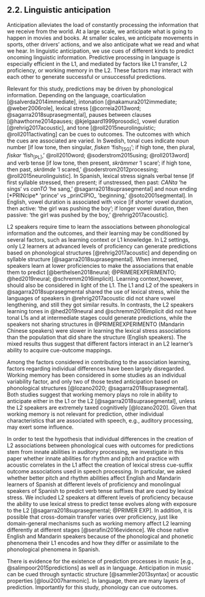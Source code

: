 

## 2.2. Linguistic anticipation
Anticipation alleviates the load of constantly processing the information that we receive from the world. 
At a large scale, we anticipate what is going to happen in movies and books. 
At smaller scales, we anticipate movements in sports, other drivers' actions, and we also anticipate what we read and what we hear. 
In linguistic anticipation, we use cues of different kinds to predict oncoming linguistic information. 
Predictive processing in language is especially efficient in the L1, and mediated by factors like L1 transfer, L2 proficiency, or working memory in the L2. 
These factors may interact with each other to generate successful or unsuccessful predictions.

Relevant for this study, predictions may be driven by phonological information.
Depending on the language, coarticulation [@salverda2014immediate], intonation [@nakamura2012immediate; @weber2006role], lexical stress [@correia2013word; @sagarra2018suprasegmental], pauses between clauses [@hawthorne2014pauses; @kjelgaard1999prosodic], vowel duration [@rehrig2017acoustic], and tone [@roll2015neurolinguistic; @roll2011activating] can be cues to outcomes.
The outcomes with which the cues are associated are varied.
In Swedish, tonal cues indicate noun number [if low tone, then singular, _fisken_ 'fish~[SG]~'; if high tone, then plural, _fiskar_ 'fish~[PL]~,' @roll2010word; @soderstrom2015using; @roll2013word] and verb tense [if low tone, then present, _skrämmer_ 'I scare'; if high tone, then past, _skrämde_ 'I scared,' @soderstrom2012processing; @roll2015neurolinguistic].
In Spanish, lexical stress signals verbal tense [if first syllable stressed, then present; if unstressed, then past: _CANta_ 'he sings' vs _canTÓ_ 'he sang,' @sagarra2018suprasegmental] and noun ending [*PRINcipe* 'prince' vs _prinCIPIO_ 'beginning,' @soto2001segmental]. In English, vowel duration is associated with voice [if shorter vowel duration, then active: 'the girl was pushing the boy'; if longer vowel duration, then passive: 'the girl was pushed by the boy,' @rehrig2017acoustic].  

L2 speakers require time to learn the associations between phonological information and the outcomes, and their learning may be conditioned by several factors, such as learning context or L1 knowledge.
In L2 settings, only L2 learners at advanced levels of proficiency can generate predictions based on phonological structures [@rehrig2017acoustic] and depending on syllable structure [@sagarra2018suprasegmental].
When immersed, speakers learn at lower proficiencies to make the associations that enable them to predict [@berthelsen2018neural; @PRIMEREXPERIMENTO; @hed2019neural; @schremm2016implicit].
Learning context,however, should also be considered in light of the L1.
The L1 and L2 of the speakers in @sagarra2018suprasegmental shared the use of lexical stress, while the languages of speakers in @rehrig2017acoustic did not share vowel lengthening, and still they got similar results.
In contrasts, the L2 speakers learning tones in @hed2019neural and @schremm2016implicit did not have tonal L1s and at intermediate stages could generate predictions, while the speakers not sharing structures in @PRIMEREXPERIMENTO (Mandarin Chinese speakers) were slower in learning the lexical stress associations than the population that did share the structure (English speakers).
The mixed results thus suggest that different factors interact in an L2 learner's ability to acquire cue-outcome mappings.

Among the factors considered in contributing to the association learning, factors regarding individual differences have been largely disregarded.
Working memory has been considered in some studies as an individual variability factor, and only two of those tested anticipation based on phonological structures [@lozano2020; @sagarra2018suprasegmental].
Both studies suggest that working memory plays no role in ability to anticipate either in the L1 or the L2 [@sagarra2018suprasegmental], unless the L2 speakers are extremely taxed cognitively [@lozano2020].
Given that working memory is not relevant for prediction, other individual characteristics that are associated with speech, e.g., auditory processing, may exert some influence.

In order to test the hypothesis that individual differences in the creation of L2 associations between phonological cues with outcomes for predictions stem from innate abilities in auditory processing, we investigate in this paper whether innate abilities for rhythm and pitch and practice with acoustic correlates in the L1 affect the creation of lexical stress cue-suffix outcome associations used in speech processing. 
In particular, we asked whether better pitch and rhythm abilities affect English and Mandarin learners of Spanish at different levels of proficiency and monolingual speakers of Spanish to predict verb tense suffixes that are cued by lexical stress.
We included L2 speakers at different levels of proficiency because the ability to use lexical stress to predict tense evolves along with exposure to the L2 [@sagarra2018suprasegmental; @PRIMER EXP].
In addition, it is possible that cross-domain transfer varies over proficiency, just like domain-general mechanisms such as working memory affect L2 learning differently at different stages [@serafini2016evidence].
We chose native English and Mandarin speakers because of the phonological and phonetic phenomena their L1 encodes and how they differ or assimilate to the phonological phenomena in Spanish.

There is evidence for the existence of prediction processes in music [e.g., @salimpoor2015predictions] as well as in language.
Anticipation in music can be cued through syntactic structure [@sammler2013syntax] or acoustic properties [@loui2007harmonic].
In language, there are many layers of prediction.
Importantly for this study, phonology can cue outcomes.






